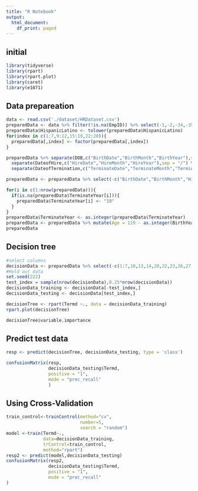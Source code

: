 ```yaml
---
title: "R Notebook"
output:
  html_document:
    df_print: paged
---
```

## initial
```r
library(tidyverse)
library(rpart)
library(rpart.plot)
library(caret)
library(e1071)
```

## Data prepareation
```r
data <- read.csv('./dataset/HRDataset.csv')
preparedData <- data %>% filter(!is.na(EmpID)) %>% select(-1,-2,-34,-35)
preparedData$HispanicLatino <- tolower(preparedData$HispanicLatino)
for(index in c(1:7,9:12,15:19,22:28)){
  preparedData[,index] <- factor(preparedData[,index])
}

preparedData %>% separate(DOB,c("BirthDate","BirthMonth","BirthYear"),sep = "/") %>% 
  separate(DateofHire,c("HireDate","HireMonth","HireYear"),sep = "/") %>% 
  separate(DateofTermination,c("TerminateDate","TerminateMonth","TerminateYear"),sep = "/") -> preparedData

preparedData <- preparedData %>% select(-c("BirthDate","BirthMonth","HireDate","HireMonth","TerminateDate","TerminateMonth"))

for(i in c(1:nrow(preparedData))){
  if(is.na(preparedData$TerminateYear[i])){
    preparedData$TerminateYear[i] <- "19"
  }
}
preparedData$TerminateYear <- as.integer(preparedData$TerminateYear)
preparedData <- preparedData %>% mutate(Age = 119 - as.integer(BirthYear),WorkedYear = as.integer(TerminateYear) - (as.integer(HireYear)-2000))
preparedData
```

## Decision tree
```r
#select columns
decisionData <- preparedData %>% select(-c(1:7,10,13,14,20,22,23,26,27),-TerminateYear)
#Hold out data
set.seed(222)
test_index = sample(nrow(decisionData),0.25*nrow(decisionData))
decisionData_training <- decisionData[-test_index,]
decisionData_testing <- decisionData[test_index,]

decisionTree <- rpart(Termd ~., data = decisionData_training)
rpart.plot(decisionTree)
```
```r
decisionTree$variable.importance
```

## Predict test data
```r
resp <- predict(decisionTree, decisionData_testing, type = 'class')

confusionMatrix(resp,
                decisionData_testing$Termd,
                positive = "1",
                mode = "prec_recall"
                )
```

## Using Cross-Validation
```r
train_control<-trainControl(method="cv",
                            number=5,
                            search = "random")
model <-train(Termd~.,
              data=decisionData_training,
              trControl=train_control,
              method="rpart")
resp2 <- predict(model,decisionData_testing)
confusionMatrix(resp2,
                decisionData_testing$Termd,
                positive = "1",
                mode = "prec_recall"
)
```

